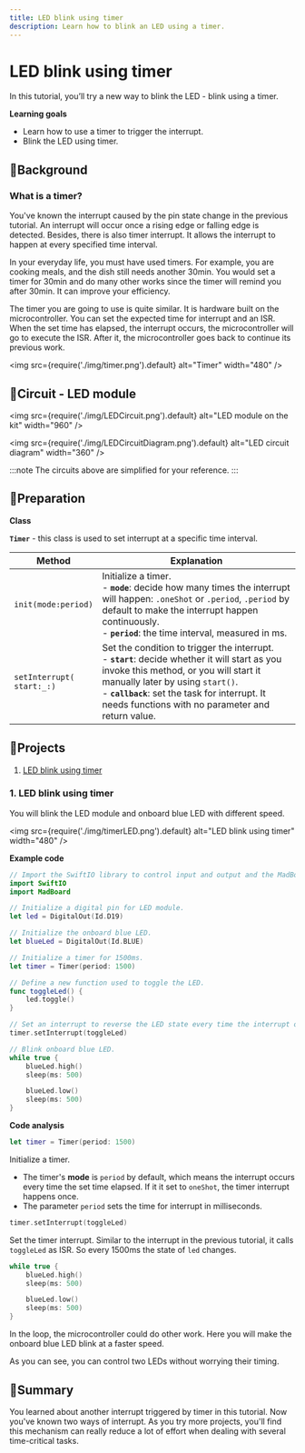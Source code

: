 ```yaml
---
title: LED blink using timer
description: Learn how to blink an LED using a timer.
---
```


# LED blink using timer

In this tutorial, you’ll try a new way to blink the LED - blink using a timer. 

**Learning goals**

* Learn how to use a timer to trigger the interrupt.
* Blink the LED using timer.



## 🔸Background

### What is a timer?
You've known the interrupt caused by the pin state change in the previous tutorial. An interrupt will occur once a rising edge or falling edge is detected. Besides, there is also timer interrupt. It allows the interrupt to happen at every specified time interval. 

In your everyday life, you must have used timers. For example, you are cooking meals, and the dish still needs another 30min. You would set a timer for 30min and do many other works since the timer will remind you after 30min. It can improve your efficiency.

The timer you are going to use is quite similar. It is hardware built on the microcontroller. You can set the expected time for interrupt and an ISR. When the set time has elapsed, the interrupt occurs, the microcontroller will go to execute the ISR. After it, the microcontroller goes back to continue its previous work.

<img
  src={require('./img/timer.png').default}
  alt="Timer" width="480"
/>

## 🔸Circuit - LED module
<img
  src={require('./img/LEDCircuit.png').default}
  alt="LED module on the kit" width="960"
/>

<img
  src={require('./img/LEDCircuitDiagram.png').default}
  alt="LED circuit diagram" width="360"
/>

:::note
The circuits above are simplified for your reference.
:::

## 🔸Preparation

**Class**

**`Timer`** -  this class is used to set interrupt at a specific time interval.

| Method | Explanation |
| ------ | ------------|
| `init(mode:period)` | Initialize a timer. <br />- **`mode`**: decide how many times the interrupt will happen: `.oneShot` or `.period`, `.period` by default to make the interrupt happen continuously. <br />- **`period`**: the time interval, measured in ms.|
| `setInterrupt(`<br />`start:_:)` | Set the condition to trigger the interrupt.  <br /> - **`start`**: decide whether it will start as you invoke this method, or you will start it manually later by using `start()`. <br />- **`callback`**: set the task for interrupt. It needs functions with no parameter and return value. |

## 🔸Projects
1. [LED blink using timer](./led-timer#1-led-blink-using-timer)


### 1. LED blink using timer

You will blink the LED module and onboard blue LED with different speed.

<img
  src={require('./img/timerLED.png').default}
  alt="LED blink using timer" width="480"
/>

**Example code**

```swift
// Import the SwiftIO library to control input and output and the MadBoard to use the id of the pins.
import SwiftIO
import MadBoard

// Initialize a digital pin for LED module.
let led = DigitalOut(Id.D19)

// Initialize the onboard blue LED.
let blueLed = DigitalOut(Id.BLUE)

// Initialize a timer for 1500ms.
let timer = Timer(period: 1500)

// Define a new function used to toggle the LED.
func toggleLed() {
    led.toggle()
}

// Set an interrupt to reverse the LED state every time the interrupt occurs.
timer.setInterrupt(toggleLed)

// Blink onboard blue LED.
while true {
    blueLed.high()
    sleep(ms: 500)

    blueLed.low()
    sleep(ms: 500)
}

```
**Code analysis**

```swift
let timer = Timer(period: 1500)
```
Initialize a timer. 
* The timer's **mode** is `period` by default, which means the interrupt occurs every time the set time elapsed. If it it set to `oneShot`, the timer interrupt happens once. 
* The parameter `period` sets the time for interrupt in milliseconds.

```swift
timer.setInterrupt(toggleLed)
```

Set the timer interrupt. Similar to the interrupt in the previous tutorial, it calls `toggleLed` as ISR. So every 1500ms the state of `led` changes.

```swift
while true {
    blueLed.high()
    sleep(ms: 500)

    blueLed.low()
    sleep(ms: 500)
}
```
In the loop, the microcontroller could do other work. Here you will make the onboard blue LED blink at a faster speed.

As you can see, you can control two LEDs without worrying their timing. 



## 🔸Summary

You learned about another interrupt triggered by timer in this tutorial. Now you've known two ways of interrupt. As you try more projects, you'll find this mechanism can really reduce a lot of effort when dealing with several time-critical tasks.
